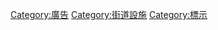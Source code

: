 {{catmore}}
{{Commons cat|Billboards}}

[[Category:廣告|Category:廣告]]
[[Category:街道設施|Category:街道設施]]
[[Category:標示|Category:標示]]